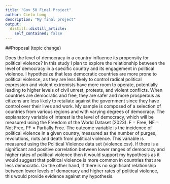 ```yaml
---
title: "Gov 50 Final Project"
author: Cielo Long 
description: "My final project"
output:
  distill::distill_article:
    self_contained: false
---
```

##Proposal (topic change)

Does the level of democracy in a country influence its propensity for political violence? In this study I plan to explore the relationship between the level of democracy in a specific country and its engagement in political violence. I hypothesize that less democratic countries are more prone to political violence, as they are less likely to control radical political expression and violent extremists have more room to operate, potentially leading to higher levels of civil unrest, protests, and violent conflicts. When countries are democratic and free, they are safer and more prosperous as citizens are less likely to retaliate against the government since they have control over their lives and work. My sample is composed of a selection of countries from various regions and with varying degrees of democracy. The explanatory variable of interest is the level of democracy, which will be measured using the Freedom of the World Dataset (2023). F = Free, NF = Not Free, PF = Partially Free. The outcome variable is the incidence of political violence in a given country, measured as the number of purges, revolutions, riots and death from political violence. This variable is measured using the Political Violence data set (violence.csv). If there is a significant and positive correlation between lower ranges of democracy and higher rates of political violence then it would support my hypothesis as it would suggest that political violence is more common in countries that are less democratic. On the other hand, if there is no significant relationship between lower levels of democracy and higher rates of political violence, this would provide evidence against my hypothesis. 


